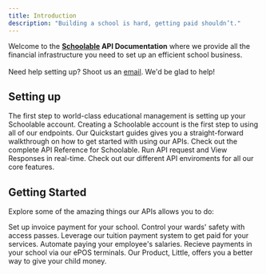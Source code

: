 ```yaml
---
title: Introduction
description: "Building a school is hard, getting paid shouldn’t."
---
```


Welcome to the **[Schoolable](https://schoolable.co/) API Documentation** where we provide all the financial infrastructure you need to set up an efficient school business. <br /> <br />
Need help setting up? Shoot us an [email](#). We'd be glad to help!

## Setting up

The first step to world-class educational management is setting up your Schoolable account. 
<CardGroup cols={2}>
  <Card title="Open a Schoolable Account" icon="user" href="https://pay.schoolable.co/register">
    Creating a Schoolable account is the first step to using all of our endpoints.
  </Card>
  <Card title="Quickstart" icon="circle-bolt" href="https://trylittleapp.com/">
    Our Quickstart guides gives you a straight-forward walkthrough on how to get started with using our APIs.
  </Card>
  <Card title="API Reference" icon="code" href="https://trylittleapp.com/">
    Check out the complete API Reference for Schoolable. Run API request and View Responses in real-time.
  </Card>
  <Card title="Environments" icon="seedling" href="https://trylittleapp.com/">
    Check out our different API enviroments for all our core features.
  </Card>
</CardGroup>


## Getting Started

Explore some of the amazing things our APIs allows you to do:

<CardGroup cols={2}>
  <Card title="Create an Invoice" icon="file-invoice" href="https://schoolable.co/">
    Set up invoice payment for your school.
  </Card>
  <Card title="Get Access Control" icon="school" href="https://schoolable.co/" >
    Control your wards' safety with access passes.
  </Card>
  <Card title="Pay Tuition" icon="money-bills-simple" href="https://schoolable.co/" >
    Leverage our tuition payment system to get paid for your services.
  </Card>
  <Card title="Run an Employee Payroll" icon="scroll" href="https://schoolable.co/">
    Automate paying your employee's salaries.
  </Card>
  <Card title="Get our ePOS terminals" icon="money-simple-from-bracket" href="https://schoolable.co/">
    Recieve payments in your school via our ePOS terminals.
  </Card>
  <Card title="Give Your Child Money" icon="family" href="https://trylittleapp.com/">
    Our Product, Little, offers you a better way to give your child money.
  </Card>
</CardGroup>

